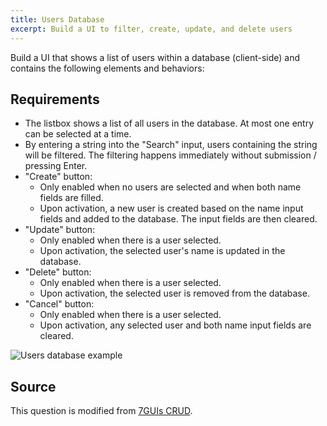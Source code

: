 ```yaml
---
title: Users Database
excerpt: Build a UI to filter, create, update, and delete users
---
```


Build a UI that shows a list of users within a database (client-side) and contains the following elements and behaviors:

## Requirements

- The listbox shows a list of all users in the database. At most one entry can be selected at a time.
- By entering a string into the "Search" input, users containing the string will be filtered. The filtering happens immediately without submission / pressing Enter.
- "Create" button:
  - Only enabled when no users are selected and when both name fields are filled.
  - Upon activation, a new user is created based on the name input fields and added to the database. The input fields are then cleared.
- "Update" button:
  - Only enabled when there is a user selected.
  - Upon activation, the selected user's name is updated in the database.
- "Delete" button:
  - Only enabled when there is a user selected.
  - Upon activation, the selected user is removed from the database.
- "Cancel" button:
  - Only enabled when there is a user selected.
  - Upon activation, any selected user and both name input fields are cleared.

![Users database example](/img/questions/users-database/users-database-example.png)

## Source

This question is modified from [7GUIs CRUD](https://7guis.github.io/7guis/tasks#crud).
